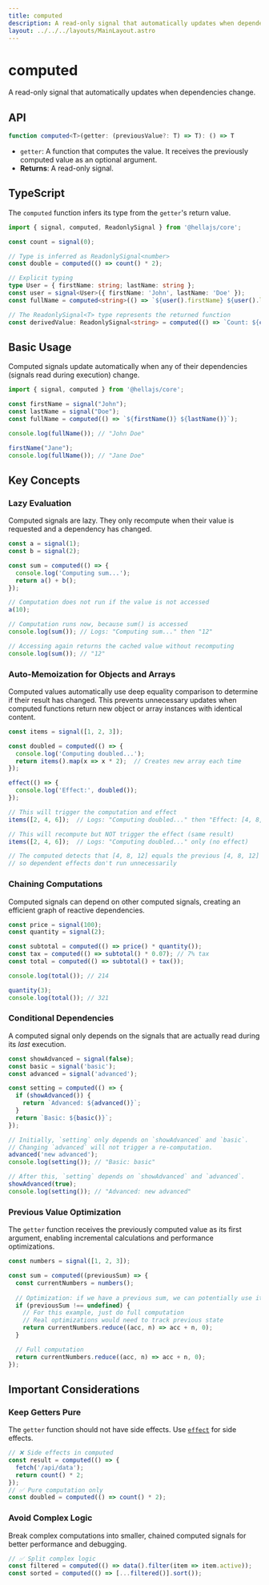 ```yaml
---
title: computed
description: A read-only signal that automatically updates when dependencies change.
layout: ../../../layouts/MainLayout.astro
---
```


# computed

A read-only signal that automatically updates when dependencies change.

## API

```typescript
function computed<T>(getter: (previousValue?: T) => T): () => T
```
- `getter`: A function that computes the value. It receives the previously computed value as an optional argument.
- **Returns**: A read-only signal.

## TypeScript

The `computed` function infers its type from the `getter`'s return value.

```typescript
import { signal, computed, ReadonlySignal } from '@hellajs/core';

const count = signal(0);

// Type is inferred as ReadonlySignal<number>
const double = computed(() => count() * 2);

// Explicit typing
type User = { firstName: string; lastName: string };
const user = signal<User>({ firstName: 'John', lastName: 'Doe' });
const fullName = computed<string>(() => `${user().firstName} ${user().lastName}`);

// The ReadonlySignal<T> type represents the returned function
const derivedValue: ReadonlySignal<string> = computed(() => `Count: ${count()}`);
```

## Basic Usage

Computed signals update automatically when any of their dependencies (signals read during execution) change.

```typescript
import { signal, computed } from '@hellajs/core';

const firstName = signal("John");
const lastName = signal("Doe");
const fullName = computed(() => `${firstName()} ${lastName()}`);

console.log(fullName()); // "John Doe"

firstName("Jane");
console.log(fullName()); // "Jane Doe"
```

## Key Concepts

### Lazy Evaluation
Computed signals are lazy. They only recompute when their value is requested and a dependency has changed.

```typescript
const a = signal(1);
const b = signal(2);

const sum = computed(() => {
  console.log('Computing sum...');
  return a() + b();
});

// Computation does not run if the value is not accessed
a(10);

// Computation runs now, because sum() is accessed
console.log(sum()); // Logs: "Computing sum..." then "12"

// Accessing again returns the cached value without recomputing
console.log(sum()); // "12"
```

### Auto-Memoization for Objects and Arrays

Computed values automatically use deep equality comparison to determine if their result has changed. This prevents unnecessary updates when computed functions return new object or array instances with identical content.

```typescript
const items = signal([1, 2, 3]);

const doubled = computed(() => {
  console.log('Computing doubled...');
  return items().map(x => x * 2);  // Creates new array each time
});

effect(() => {
  console.log('Effect:', doubled());
});

// This will trigger the computation and effect
items([2, 4, 6]);  // Logs: "Computing doubled..." then "Effect: [4, 8, 12]"

// This will recompute but NOT trigger the effect (same result)
items([2, 4, 6]);  // Logs: "Computing doubled..." only (no effect)

// The computed detects that [4, 8, 12] equals the previous [4, 8, 12]
// so dependent effects don't run unnecessarily
```

### Chaining Computations
Computed signals can depend on other computed signals, creating an efficient graph of reactive dependencies.

```typescript
const price = signal(100);
const quantity = signal(2);

const subtotal = computed(() => price() * quantity());
const tax = computed(() => subtotal() * 0.07); // 7% tax
const total = computed(() => subtotal() + tax());

console.log(total()); // 214

quantity(3);
console.log(total()); // 321
```

### Conditional Dependencies
A computed signal only depends on the signals that are actually read during its *last* execution.

```typescript
const showAdvanced = signal(false);
const basic = signal('basic');
const advanced = signal('advanced');

const setting = computed(() => {
  if (showAdvanced()) {
    return `Advanced: ${advanced()}`;
  }
  return `Basic: ${basic()}`;
});

// Initially, `setting` only depends on `showAdvanced` and `basic`.
// Changing `advanced` will not trigger a re-computation.
advanced('new advanced'); 
console.log(setting()); // "Basic: basic"

// After this, `setting` depends on `showAdvanced` and `advanced`.
showAdvanced(true);
console.log(setting()); // "Advanced: new advanced"
```

### Previous Value Optimization
The `getter` function receives the previously computed value as its first argument, enabling incremental calculations and performance optimizations.

```typescript
const numbers = signal([1, 2, 3]);

const sum = computed((previousSum) => {
  const currentNumbers = numbers();
  
  // Optimization: if we have a previous sum, we can potentially use it
  if (previousSum !== undefined) {
    // For this example, just do full computation
    // Real optimizations would need to track previous state
    return currentNumbers.reduce((acc, n) => acc + n, 0);
  }

  // Full computation
  return currentNumbers.reduce((acc, n) => acc + n, 0);
});
```

## Important Considerations

### Keep Getters Pure

The `getter` function should not have side effects. Use [`effect`](/reference/core/effect) for side effects.

```typescript
// ❌ Side effects in computed
const result = computed(() => {
  fetch('/api/data');
  return count() * 2;
});
// ✅ Pure computation only
const doubled = computed(() => count() * 2);
```

### Avoid Complex Logic

Break complex computations into smaller, chained computed signals for better performance and debugging.

```typescript
// ✅ Split complex logic
const filtered = computed(() => data().filter(item => item.active));
const sorted = computed(() => [...filtered()].sort());
```

